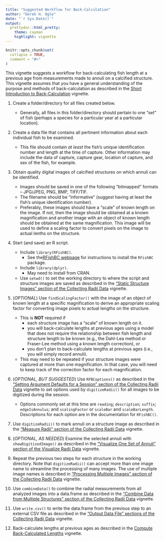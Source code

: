 ```yaml
---
title: "Suggested Workflow for Back-Calculation"
author: "Derek H. Ogle"
date: "`r Sys.Date()`"
output: 
  prettydoc::html_pretty:
    theme: cayman
    highlight: vignette
---
```


```r
knitr::opts_chunk$set(
  collapse = TRUE,
  comment = "#>"
)
```

This vignette suggests a workflow for back-calculating fish length at a previous age from measurements made to annuli on a calcified structure. This vignette assumes that you have a general understanding of the purpose and methods of back-calculation as described in the [Short Introduction to Back-Calculation](../BCIntro/BCIntro.html) vignette.

1. Create a folder/directory for all files created below.
    * Generally, all files in this folder/directory should pertain to one "set" of fish (perhaps a species for a particular year at a particular location).

1. Create a data file that contains all pertinent information about each individual fish to be examined.
    * This file should contain *at least* the fish's unique identification number and length at the time of capture. Other information may include the data of capture, capture gear, location of capture, and sex of the fish, for example.

1. Obtain quality digital images of calcified structures on which annuli can be identified.
    * Images should be saved in one of the following "bitmapped" formats -- JPG/JPEG, PNG, BMP, TIFF/TIF.
    * The filename should be "informative" (suggest having at least the fish's unique identification number).
    * Preferably, these images should have a "scale" of known length on the image. If not, then the image should be obtained at a known magnification and another image with an object of known length should be obtained at the same magnification. This image will be used to define a scaling factor to convert pixels on the image to actual lenths on the structure.

1. Start (and save) an R script.
    * Include `library(RFishBC)`.
        * See the[RFishBC webpage](../../index.html#installation) for instructions to install the `RFishBC` package.
    * Include `library(dplyr)`.
        * May need to install from CRAN.
    * Use `setwd()` to set the working directory to where the script and structure images are saved as described in the ["Static Structure Images" section of the Collecting Radii Data](../MeasureRadii/collectRadiiData.html#static-structure-images) vignette.

1. (*OPTIONAL*) Use `findScalingFactor()` with the image of an object of known length at a specific magnification to derive an appropriate scaling factor for converting image pixels to actual lengths on the structure.
    * This is **NOT** required if
        * each structure image has a "scale" of known length on it.
        * you will back-calculate lengths at previous ages using a model that does not require the relationship between fish length and structure length to be known (e.g., the Dahl-Lea method or Fraser-Lee method using a known length correction), or 
        * you don't plan to back-calculate lengths at previous ages (i.e., you will simply record annuli).
    * This may need to be repeated if your structure images were captured at more than one magnification. In that case, you will need to keep track of the correction factor for each magnification.
    
1. (*OPTIONAL, BUT SUGGESTED*) Use `RFBCoptions()` as described in the ["Setting Argument Defaults for a Session" section of the Collecting Radii Data](../MeasureRadii/collectRadiiData.html#setoptions1) vignette to set options used by `digitizeRadii()` for all images to be digitized during the session.
    * Options commonly set at this time are `reading`; `description`; `suffix`; `edgeIsAnnulus`; and `scalingFactor` or `scaleBar` and `scaleBarLength`. Descriptions for each option are in the documentation for `RFishBC()`.
    
1. Use `digitizeRadii()` to mark annuli on a structure image as described in the ["Measure Radii" section of the Collecting Radii Data](../MeasureRadii/collectRadiiData.html#measurereadii) vignette.

1. (*OPTIONAL, AS NEEDED*) Examine the selected annuli with `showDigitizedImage()` as described in the ["Visualize One Set of Annuli" section of the Visualize Radii Data](../seeRadiiData.html#visualize-one-set-of-annuli) vignette.

1. Repeat the previous two steps for each structure in the working directory. Note that `digitizeRadii()` can accept more than one image name to streamline the processing of many images. The use of multiple image names is described in  ["Processing Multiple Images" section of the Collecting Radii Data](../MeasureRadii/collectRadiiData.html#multipleimages) vignette.

1. Use `combineData()` to combine the radial measurements from all analyzed images into a data.frame as described in the ["Combine Data from Multiple Structures" section of the Collecting Radii Data](../MeasureRadii/collectRadiiData.html#multiplestructures) vignette.

1. Use `write.csv()` to write the data.frame from the previous step to an external CSV file as described in the ["Output Data File" sections of the Collecting Radii Data](../MeasureRadii/collectRadiiData.html#outputdata) vignette.

1. Back-calculate lengths at previous ages as described in the [Compute Back-Calculated Lengths](../BCCalc/BCCalc.html) vignette.

